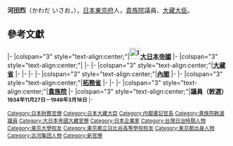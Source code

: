 {{Infobox President
|name              = 河田烈
|original_name     = 河田 烈
|image             = Isao Kawada "restored".jpg
|imagesize         = 220px
|caption           = 
|office            = {{link-ja|商工省|商工省}}
|title             = 商工大臣（代理）
|monarch           = [[昭和天皇|昭和天皇]]
|primeminister     = [[近衛文麿|近衛文麿]]
|1blankname        = 商工次官
|1namedata         = [[岸信介|岸信介]]
|term_start        = 1940年8月31日
|term_end          = 1940年11月2日
|predecessor       = [[小林一三|小林一三]]
|successor         = 小林一三
|office1           = [[大藏省|大藏省]]
|title1            = [[大藏大臣|大藏大臣]]
|monarch1          = 昭和天皇
|primeminister1    = 近衛文麿
|1blankname1       = 大藏次官
|1namedata1        = {{link-ja|廣瀨豐作|広瀬豊作}}
|term_start1       = 1940年7月22日
|term_end1         = 1941年7月18日
|predecessor1      = [[櫻内幸雄|櫻内幸雄]]
|successor1        = {{link-ja|小倉正恒|小倉正恒}}
|title2            = 大藏次官
|monarch2          = 昭和天皇
|primeminister2    = [[濱口雄幸|濱口雄幸]]→[[幣原喜重郎|幣原喜重郎]]（{{link-ja|内閣總理大臣臨時代理|内閣総理大臣臨時代理|代理}}）→濱口雄幸→[[若槻禮次郎|若槻禮次郎]]→[[犬養毅|犬養毅]]
|1blankname2       = 大藏大臣
|1namedata2        = [[井上準之助|井上準之助]]→高橋是清
|2blankname2       = 大藏政務<br>次官
|2namedata2        = 無→{{link-ja|小川鄉太郎|小川郷太郎}}→{{link-ja|田昌|田昌}}→無
|3blankname2       = 大藏參與<br>官
|3namedata2        = 無→{{link-ja|勝正憲|勝正憲}}→{{link-ja|前田房之助|前田房之助}}
|term_start2       = 1929年7月4日
|term_end2         = 1931年12月14日
|predecessor2      = {{link-ja|黑田英雄|黒田英雄}}
|successor2        = 黑田英雄

|title3            = [[財務省主計局|主計局]]長
|monarch3          = [[大正天皇|大正天皇]]→昭和天皇
|primeminister3    = [[加藤高明|加藤高明]]→[[若槻禮次郎|若槻禮次郎]]（{{link-ja|内閣總理大臣臨時代理|内閣総理大臣臨時代理|代理}}）→若槻禮次郎→[[田中義一|田中義一]]→濱口雄幸
|1blankname3       = 大藏大臣
|1namedata3        = 濱口雄幸→{{link-ja|早速整爾|早速整爾}}→{{link-ja|片岡直溫|片岡直温}}→高橋是清→{{link-ja|三土忠造|三土忠造}}→[[井上準之助|井上準之助]]
|2blankname3       = 大藏次官
|2namedata3        = 田昌→{{link-ja|黑田英雄|黒田英雄}}
|3blankname3       = 大藏政務<br>次官
|3namedata3        = {{link-ja|早速整爾|早速整爾}}→{{link-ja|武内作平|武内作平}}→無→{{link-ja|大口喜六|大口喜六}}→無
|4blankname3       = 大藏參與<br>官
|4namedata3        = {{link-ja|三木武吉|三木武吉}}→無→[[中野正剛|中野正剛]]→無→{{link-ja|山口義一|山口義一}}→無
|term_start3       = 1924年8月12日
|term_end3         = 1929年7月4日
|predecessor3      = {{link-ja|田昌|田昌}}
|successor3        = {{link-ja|藤井真信|藤井真信}}

|birth_date        = {{birth date|1883|9|24}}
|birth_place       = {{JPN-EMP}}[[東京府|東京府]]（今{{JPN}}[[東京都|東京都]]）
|death_date        = {{death_date_and_age|1963|9|27|1883|9|24}}
|parents           = 河田烋（父）
|relatives         = {{link-ja|山川默|山川黙}}（叔父）
|alma_mater        = [[東京大學大學院法學政治學研究科及法學部|東京帝國大學法學部政治學科]]（1908年）
|profession        = [[大藏省|大藏省]][[官僚|官僚]]、[[政治人物|政治人物]]
}}
'''河田烈'''（かわだ いさお，{{bd|1883年|9月24日|1963年|9月27日|catIdx=Isao, Kawada}}），[[日本|日本]][[東京府|東京府]]人，[[貴族院_(日本)|貴族院]]議員、[[大藏大臣|大藏大臣]]。

==參考文獻==
{{start box}}
{{s-off}}
|-
|colspan="3" style="text-align:center;"|'''[[File:Imperial_Seal_of_Japan.svg|25px]][[大日本帝國|大日本帝國]]'''
|-
|colspan="3" style="text-align:center;"|'''{{link-ja|商工省|商工省}}'''
|-
{{s-before|[[小林一三|小林一三]]}}
{{s-title|商工大臣（代理）<br><small>1940年8月31日－1940年11月2日}}
{{s-after|小林一三}}
|-
|colspan="3" style="text-align:center;"|'''[[大藏省|大藏省]]'''
|-
{{s-before|[[櫻内幸雄|櫻内幸雄]]}}
{{s-title|[[大藏大臣|大藏大臣]]<br><small>1940年7月22日－1941年7月18日}}
{{s-after|{{link-ja|小倉正恒|小倉正恒}}}}
|-
{{s-before|{{link-ja|黑田英雄|黒田英雄}}}}
{{s-title|大藏次官<br><small>1929年7月4日－1931年12月14日}}
{{s-after|黑田英雄}}
|-
{{s-before|{{link-ja|田昌|田昌}}}}
{{s-title|[[財務省主計局|主計局]]長<br><small>1924年8月12日－1929年7月4日}}
{{s-after|{{link-ja|藤井真信|藤井真信}}}}
|-
|colspan="3" style="text-align:center;"|'''[[日本內閣|內閣]]'''
|-
{{s-before|{{link-ja|堀切善次郎|堀切善次郎}}}}
{{s-title|{{link-ja|内閣書記官長|內閣書記官長}}<br><small>1934年7月8日－1934年10月20日}}
{{s-after|{{link-ja|吉田茂 (官僚)|吉田茂 (内務官僚)|吉田茂}}}}
|-
|colspan="3" style="text-align:center;"|'''[[拓務省|拓務省]]'''
|-
{{s-before|堀切善次郎}}
{{s-title|拓務次官<br><small>1932年5月27日－1934年7月10日}}
{{s-after|{{link-ja|坪上貞二|坪上貞二}}}}
|-
{{s-par}}
|-
|colspan="3" style="text-align:center;"|'''[[貴族院|貴族院]]'''
|-
|colspan="3" style="text-align:center;"|'''議員（敕選）<br><small>1934年11月27日－1946年3月18日'''
|-
{{end box}}

{{財務大臣}}
{{内閣官房長官}}

{{DEFAULTSORT:Kawada Isao}}
[[Category:日本財務官僚|Category:日本財務官僚]]
[[Category:日本大藏大臣|Category:日本大藏大臣]]
[[Category:内閣書記官長|Category:内閣書記官長]]
[[Category:貴族院敕選議員|Category:貴族院敕選議員]]
[[Category:大日本帝國大藏官僚|Category:大日本帝國大藏官僚]]
[[Category:日本企業家|Category:日本企業家]]
[[Category:台灣日治時期人物|Category:台灣日治時期人物]]
[[Category:東京大學校友|Category:東京大學校友]]
[[Category:東京都立日比谷高等學校校友|Category:東京都立日比谷高等學校校友]]
[[Category:東京都出身人物|Category:東京都出身人物]]
[[Category:古河集团人物|Category:古河集团人物]]
[[Category:新官僚|Category:新官僚]]